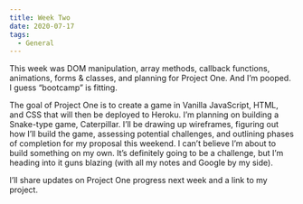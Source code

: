 ```yaml
---
title: Week Two
date: 2020-07-17
tags:
  - General
---
```


This week was DOM manipulation, array methods, callback functions, animations, forms & classes, and planning for Project One. And I’m pooped. I guess “bootcamp” is fitting.

The goal of Project One is to create a game in Vanilla JavaScript, HTML, and CSS that will then be deployed to Heroku. I’m planning on building a Snake-type game, Caterpillar. I’ll be drawing up wireframes, figuring out how I’ll build the game, assessing potential challenges, and outlining phases of completion for my proposal this weekend. I can’t believe I’m about to build something on my own. It’s definitely going to be a challenge, but I’m heading into it guns blazing (with all my notes and Google by my side).

I’ll share updates on Project One progress next week and a link to my project.
